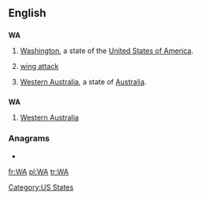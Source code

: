 {{also|wa|wā|wá|wǎ|wà}}
==English==

==={{abbreviation}}===
'''WA'''

# {{US}} [[Washington]], a state of the [[United States of America]].
# {{netball}} [[wing attack]]
# [[Western Australia]], a state of [[Australia]].

==={{initialism}}===
'''WA'''

# {{Australia}} [[Western Australia]]

===Anagrams===
* {{alphagram|[[aw#English|aw]]}} 


[[Category:US States]]

[[fr:WA]]
[[pl:WA]]
[[tr:WA]]